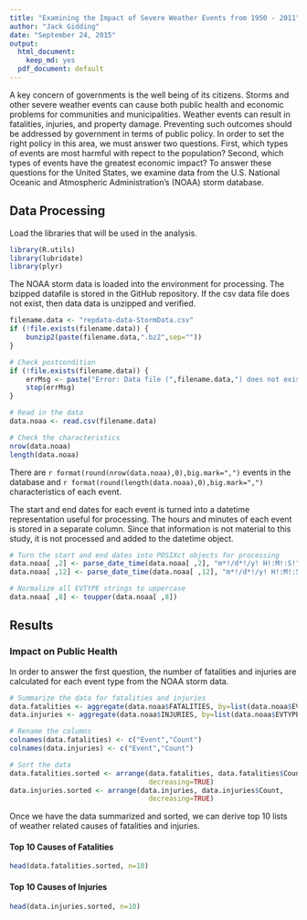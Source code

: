 ```yaml
---
title: "Examining the Impact of Severe Weather Events from 1950 - 2011"
author: "Jack Gidding"
date: "September 24, 2015"
output:
  html_document:
    keep_md: yes
  pdf_document: default
---
```


A key concern of governments is the well being of its citizens. Storms and other severe weather events can cause both public health and economic problems for communities and municipalities. Weather events can result in fatalities, injuries, and property damage. Preventing such outcomes should be addressed by government in terms of public policy. In order to set the right policy in this area, we must answer two questions. First, which types of events are most harmful with repect to the population? Second, which types of events have the greatest economic impact? To answer these questions for the United States, we examine data from the U.S. National Oceanic and Atmospheric Administration's (NOAA) storm database.

## Data Processing
Load the libraries that will be used in the analysis. 

```r
library(R.utils)
library(lubridate)
library(plyr)
```

The NOAA storm data is loaded into the environment for processing. The bzipped datafile is stored in the GitHub repository. If the csv data file does not exist, then data data is unzipped and verified. 
```r
filename.data <- "repdata-data-StormData.csv"
if (!file.exists(filename.data)) {
    bunzip2(paste(filename.data,".bz2",sep=""))
}

# Check postcondition
if (!file.exists(filename.data)) {
    errMsg <- paste("Error: Data file (",filename.data,") does not exist.",sep="")
    stop(errMsg)
}

# Read in the data
data.noaa <- read.csv(filename.data)

# Check the characteristics
nrow(data.noaa)
length(data.noaa)

```

There are `r format(round(nrow(data.noaa),0),big.mark=",")` events in the database and `r format(round(length(data.noaa),0),big.mark=",")` characteristics of each event. 

The start and end dates for each event is turned into a datetime representation useful for processing. The hours and minutes of each event is stored in a separate column. Since that information is not material to this study, it is not processed and added to the datetime object.

```r
# Turn the start and end dates into POSIXct objects for processing
data.noaa[ ,2] <- parse_date_time(data.noaa[ ,2], "m*!/d*!/y! H!:M!:S!")
data.noaa[ ,12] <- parse_date_time(data.noaa[ ,12], "m*!/d*!/y! H!:M!:S!")

# Normalize all EVTYPE strings to uppercase
data.noaa[ ,8] <- toupper(data.noaa[ ,8])
```

## Results

### Impact on Public Health

In order to answer the first question, the number of fatalities and injuries are calculated for each event type from the NOAA storm data. 

```r
# Summarize the data for fatalities and injuries
data.fatalities <- aggregate(data.noaa$FATALITIES, by=list(data.noaa$EVTYPE), sum)
data.injuries <- aggregate(data.noaa$INJURIES, by=list(data.noaa$EVTYPE), sum)

# Rename the columns
colnames(data.fatalities) <- c("Event","Count")
colnames(data.injuries) <- c("Event","Count")

# Sort the data 
data.fatalities.sorted <- arrange(data.fatalities, data.fatalities$Count,
                                  decreasing=TRUE)
data.injuries.sorted <- arrange(data.injuries, data.injuries$Count,
                                  decreasing=TRUE)

```
Once we have the data summarized and sorted, we can derive top 10 lists of weather related causes of fatalities and injuries. 

#### Top 10 Causes of Fatalities

```r
head(data.fatalities.sorted, n=10)
```

#### Top 10 Causes of Injuries

```r
head(data.injuries.sorted, n=10)
```

